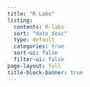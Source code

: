 ```yaml
---
title: "R Labs"
listing:
  contents: R-labs 
  sort: "date desc"
  type: default
  categories: true
  sort-ui: false
  filter-ui: false
page-layout: full
title-block-banner: true
---
```


::: content-block
:::
